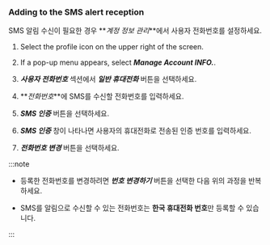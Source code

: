 ### Adding to the SMS alert reception

SMS 알림 수신이 필요한 경우 **_계정 정보 관리_**에서 사용자 전화번호를 설정하세요. 

<ImgLang img='set-event-sms-notification.png' desc='사용자 전화번호' />

1.  Select the profile icon on the upper right of the screen. 

2.  If a pop-up menu appears, select **_Manage Account INFO._**. 

3.  **_사용자 전화번호_** 섹션에서 **_일반 휴대전화_** 버튼을 선택하세요. 

4.  **_전화번호_**에 SMS를 수신할 전화번호를 입력하세요.

5.  **_SMS 인증_** 버튼을 선택하세요.

6.  **_SMS 인증_** 창이 나타나면 사용자의 휴대전화로 전송된 인증 번호를 입력하세요.

7.  **_전화번호 변경_** 버튼을 선택하세요.

:::note

-   등록한 전화번호를 변경하려면 **_번호 변경하기_** 버튼을 선택한 다음 위의 과정을 반복하세요.

-   SMS를 알림으로 수신할 수 있는 전화번호는 **한국 휴대전화 번호**만 등록할 수 있습니다.

:::
